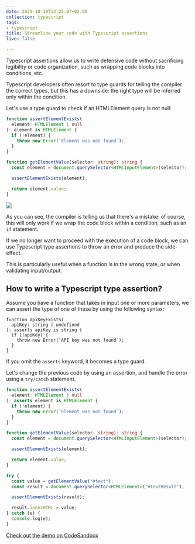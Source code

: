 ```yaml
---
date: 2021-10-30T12:25:07+02:00
collection: typescript
tags:
- typescript
title: Streamline your code with Typescript assertions
live: false

---
```

Typescript assertions allow us to write defensive code without sacrificing legibility or code organization, such as wrapping code blocks into conditions, etc.

Typescript developers often resort to type guards for telling the compiler the correct types, but this has a downside: the right type will be inferred only within the condition.

Let's use a type guard to check if an HTMLElement query is not null:

```typescript
function assertElementExists(
  element: HTMLElement | null
): element is HTMLElement {
  if (!element) {
    throw new Error(`Element was not found`);
  }
}

function getElementValue(selector: string): string {
  const element = document.querySelector<HTMLInputElement>(selector);

  assertElementExists(element);

  return element.value;
}
```

![](/assets/screenshot-2021-10-30-at-12-47-23.png)

As you can see, the compiler is telling us that there's a mistake: of course, this will only work if we wrap the code block within a condition, such as an `if` statement.

If we no longer want to proceed with the execution of a code block, we can use Typescript type assertions to throw an error and produce the side-effect. 

This is particularly useful when a function is in the wrong state, or when validating input/output.

## How to write a Typescript type assertion?

Assume you have a function that takes in input one or more parameters, we can assert the type of one of these by using the following syntax:

    function apiKeyExists(
      apiKey: string | undefined
    ): asserts apiKey is string {
      if (!apiKey) {
        throw new Error(`API key was not found`);
      }
    }

If you omit the `asserts` keyword, it becomes a type guard.

Let's change the previous code by using an assertion, and handle the error using a `try/catch` statement.

```typescript
function assertElementExists(
  element: HTMLElement | null
): asserts element is HTMLElement {
  if (!element) {
    throw new Error(`Element was not found`);
  }
}

function getElementValue(selector: string): string {
  const element = document.querySelector<HTMLInputElement>(selector);

  assertElementExists(element);

  return element.value;
}

try {
  const value = getElementValue("#text");
  const result = document.querySelector<HTMLElement>("#textResult");

  assertElementExists(result);

  result.innerHTML = value;
} catch (e) {
  console.log(e);
}
```

[Check out the demo on CodeSandbox](https://codesandbox.io/s/ts-type-assertions-vn4t6?file=/src/index.ts "Demo")